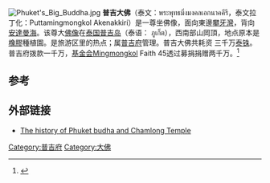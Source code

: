 [[File:Phuket's_Big_Buddha.jpg|thumb]]
'''普吉大佛'''（泰文：พระพุทธมิ่งมงคลเอกนาคคีรี，泰文拉丁化：Puttamingmongkol Akenakkiri）是一尊坐佛像，面向東邊[[攀牙灣|攀牙灣]]，背向[[安達曼海|安達曼海]]。该尊大[[佛像|佛像]]在[[泰国|泰国]][[普吉岛|普吉岛]]（泰语： <!--{{lang-th|-->ภูเก็ต），西南部山岡頂，地点原本是[[橡膠|橡膠]]種植園。是旅游区里的热点；属[[普吉府|普吉府]]管理。普吉大佛共耗资 三千万[[泰铢|泰铢]]。普吉府拨款一千万，[[基金会|基金会]]Mingmongkol Faith 45透过募捐捐赠两千万。<ref>{{Cite web |url=http://www.phuket.com/magazine/big-buddha.htm |title=''Phuket Magazine article by Rungtip Hongjakpet Izmen'' |access-date=2010-07-20 |archive-url=https://web.archive.org/web/20200204143812/http://www.phuket.com/magazine/big-buddha.htm |archive-date=2020-02-04 |dead-url=yes }}</ref>{{fact|大佛高45米，比[[美國|美國]][[自由女神像|自由女神像]]矮1米，下底蓮座[[直徑|直徑]]25米。}}

== 参考 ==
<references />

== 外部链接 ==
{{coord|7|49|39|N|98|18|49|E|display=title}}
* [http://hotel-travel-phuket.com/galleries/356/ The history of Phuket budha and Chamlong Temple<!--布吉大佛同鎮龍寺歷史-->] {{Wayback|url=http://hotel-travel-phuket.com/galleries/356/ |date=20090106010859 }} 

{{Buddhism-stub}}
{{大佛}}
[[Category:普吉府|Category:普吉府]]
[[Category:大佛|Category:大佛]]